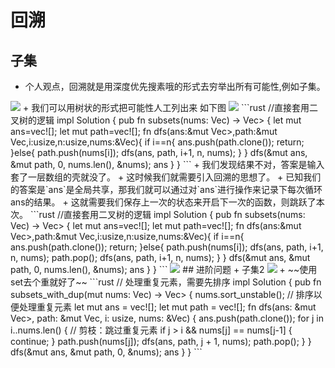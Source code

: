 
# 回溯
## 子集
+ 个人观点，回溯就是用深度优先搜素哦的形式去穷举出所有可能性,例如<Link href="https://leetcode.cn/problems/subsets/description/" className="h2">子集</Link>。
<Image src="/imgs/child1.png" className='w-full'/>
+ 我们可以用树状的形式把可能性人工列出来 如下图
<Image src="/imgs/child2.png" className='w-full'/>
```rust
//直接套用二叉树的逻辑
impl Solution {
    pub fn subsets(nums: Vec<i32>) -> Vec<Vec<i32>> {
        let mut ans=vec![];
        let mut path=vec![];
        fn dfs(ans:&mut Vec<Vec<i32>>,path:&mut Vec<i32>,i:usize,n:usize,nums:&Vec<i32>){
           if i==n{
               ans.push(path.clone());
               return;
           }else{
               path.push(nums[i]);
               dfs(ans, path, i+1, n, nums);
           }
        }
        dfs(&mut ans, &mut path, 0, nums.len(), &nums);
        ans
    }
}
```
+ 我们发现结果不对，答案是输入套了一层数组的壳就没了。
+ 这时候我们就需要引入回溯的思想了。
+ 已知我们的答案是`ans`是全局共享，那我们就可以通过对`ans`进行操作来记录下每次循环ans的结果。
+ 这就需要我们保存上一次的状态来开启下一次的函数，则跳跃了本次。
```rust
//直接套用二叉树的逻辑
impl Solution {
    pub fn subsets(nums: Vec<i32>) -> Vec<Vec<i32>> {
        let mut ans=vec![];
        let mut path=vec![];
        fn dfs(ans:&mut Vec<Vec<i32>>,path:&mut Vec<i32>,i:usize,n:usize,nums:&Vec<i32>){
           if i==n{
               ans.push(path.clone());
               return;
           }else{
               path.push(nums[i]);
               dfs(ans, path, i+1, n, nums);
               path.pop();
                dfs(ans, path, i+1, n, nums);
           }
        }
        dfs(&mut ans, &mut path, 0, nums.len(), &nums);
        ans
    }
}
```
<Image src="/imgs/child3.png" className='w-full'/>
## 进阶问题
+ <Link href="https://leetcode.cn/problems/subsets-ii/" className="h2">子集2</Link>
<Image src="/imgs/child4.png" className='w-full'/>
+ ~~使用set去个重就好了~~
```rust
// 处理重复元素，需要先排序
impl Solution {
    pub fn subsets_with_dup(mut nums: Vec<i32>) -> Vec<Vec<i32>> {
        nums.sort_unstable(); // 排序以便处理重复元素
        let mut ans = vec![];
        let mut path = vec![];
        fn dfs(ans: &mut Vec<Vec<i32>>, path: &mut Vec<i32>, i: usize, nums: &Vec<i32>) {
            ans.push(path.clone());
            for j in i..nums.len() {
                // 剪枝：跳过重复元素
                if j > i && nums[j] == nums[j-1] {
                    continue;
                }
                path.push(nums[j]);
                dfs(ans, path, j + 1, nums);
                path.pop();
            }
        }
        dfs(&mut ans, &mut path, 0, &nums);
        ans
    }
}
```
